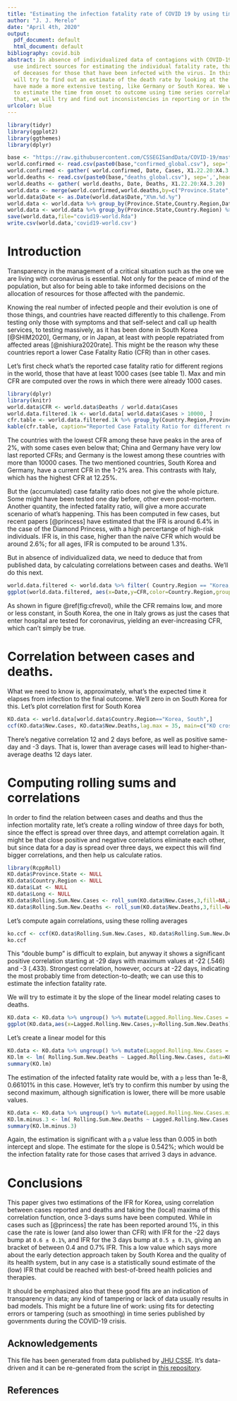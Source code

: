```yaml
---
title: "Estimating the infection fatality rate of COVID 19 by using time series correlations in South Korea"
author: "J. J. Merelo"
date: "April 4th, 2020"
output:
  pdf_document: default
  html_document: default
bibliography: covid.bib
abstract: In absence of individualized data of contagions with COVID-19, we have to
  use indirect sources for estimating the individual fatality rate, that is, the rate
  of deceases for those that have been infected with the virus. In this report we
  will try to find out an estimate of the death rate by looking at the countries that
  have made a more extensive testing, like Germany or South Korea. We will first try
  to estimate the time from onset to outcome using time series correlation, and from
  that, we will try and find out inconsistencies in reporting or in these time series.
urlcolor: blue
---
```



```r
library(tidyr)
library(ggplot2)
library(ggthemes)
library(dplyr)

base <- "https://raw.githubusercontent.com/CSSEGISandData/COVID-19/master/csse_covid_19_data/csse_covid_19_time_series/time_series_covid19_"
world.confirmed <- read.csv(paste0(base,"confirmed_global.csv"), sep=',',head=T)
world.confirmed <- gather( world.confirmed, Date, Cases, X1.22.20:X4.3.20)
world.deaths <- read.csv(paste0(base,"deaths_global.csv"), sep=',',head=T)
world.deaths <- gather( world.deaths, Date, Deaths, X1.22.20:X4.3.20)
world.data <- merge(world.confirmed,world.deaths,by=c("Province.State","Country.Region","Lat", "Long", "Date"))
world.data$Date <- as.Date(world.data$Date,"X%m.%d.%y")
world.data <- world.data %>% group_by(Province.State,Country.Region,Date) %>% arrange(Province.State,Country.Region, as.Date(Date))
world.data <- world.data %>% group_by(Province.State,Country.Region) %>% mutate( New.Cases= Cases-lag(Cases, default=0), New.Deaths= Deaths -lag(Deaths, default=0))
save(world.data,file="covid19-world.Rda")
write.csv(world.data,'covid19-world.csv')
```

# Introduction

Transparency in the management of a critical situation such as the one we are living with coronavirus is essential. Not only for the peace of mind of the population, but also for being able to take informed decisions on the allocation of resources for those affected with the pandemic.

Knowing the real number of infected people and their evolution is one of those things, and countries have reacted differently to this challenge. From testing only those with symptoms and that self-select and call up health services, to testing massively, as it has been done in South Korea [@SHIM2020], Germany, or in Japan, at least with people repatriated from affected areas [@nishiura2020rate]. This might be the reason why these countries report a lower Case Fatality Ratio (CFR) than in other cases.

Let's first check what's the reported case fatality ratio for different regions in the world, those that have at least 1000 cases 
<!--(see table \@ref(tab:cfr)). Citing tables and figures doesn't work. Victor, 04.04.2020-->
(see table 1). Max and min CFR are computed over the rows in which there were already 1000 cases.

```r
library(dplyr)
library(knitr)
world.data$CFR <- world.data$Deaths / world.data$Cases
world.data.filtered.1k <- world.data[ world.data$Cases > 10000, ]
cfr.table <- world.data.filtered.1k %>% group_by(Country.Region,Province.State) %>% summarize( max.CFR = max(CFR), min.CFR = min(CFR), last.CFR = last(CFR))  %>% arrange( - last.CFR)
kable(cfr.table, caption="Reported Case Fatality Ratio for different regions that have at least 1000 cases.")
```

The countries with the lowest CFR among these have peaks in the area of 2%, with some cases even below that; China and Germany have very low last reported CFRs; and Germany is the lowest among these countries with more than 10000 cases. The two mentioned countries, South Korea and Germany, have a current CFR in the 1-2% area. This contrasts with Italy, which has the highest CFR at 12.25%.

But the (accumulated) case fatality ratio does not give the whole picture. Some might have been tested one day before, other even post-mortem. Another quantity, the infected fatality ratio, will give a more accurate scenario of what's happening. This has been computed in few cases, but recent papers [@princess] have estimated that the IFR is around 6.4% in the case of the Diamond Princess, with a high percertange of high-risk individuals. IFR is, in this case, higher than the naïve CFR which would be around 2.6%; for all ages, IFR is computed to be around 1.3%.

But in absence of individualized data, we need to deduce that from published data, by calculating correlations between cases and deaths. We'll do this next.

```r
world.data.filtered <- world.data %>% filter( Country.Region == "Korea, South" | Country.Region == "Italy" | Country.Region == "Spain" | Country.Region == "Switzerland" | Country.Region == "Germany" )
ggplot(world.data.filtered, aes(x=Date,y=CFR,color=Country.Region,group=Country.Region))+ggtitle("Evolution of CFR during February and March for selected countries")+geom_line()+theme_tufte()+theme(legend.position = "bottom")
```

As shown in figure \@ref(fig:cfrevol), while the CFR remains low, and more or less constant, in South Korea, the one in Italy grows as just the cases that enter hospital are tested for coronavirus, yielding an ever-increasing CFR, which can't simply be true.

# Correlation between cases and deaths.

What we need to know is, approximately, what's the expected time it elapses from infection to the final outcome. We'll zero in on South Korea for this. Let's plot correlation first for South Korea

```r
KO.data <- world.data[world.data$Country.Region=="Korea, South",]
ccf(KO.data$New.Cases, KO.data$New.Deaths,lag.max = 35, main=c("KO cross-correlation", "New cases vs. deceases"), xlab ='Lag', ylab='Cross-correlation')

```

There's negative correlation 12 and 2 days before, as well as positive same-day and -3 days. That is, lower than average cases will lead to higher-than-average deaths 12 days later. 

# Computing rolling sums and correlations

In order to find the relation between cases and deaths and thus the infection mortality rate, let's create a rolling window of three days for both, since the effect is spread over three days, and attempt correlation again. It might be that close positive and negative correlations eliminate each other, but since data for a day is spread over three days, we expect this will find bigger correlations, and then help us calculate ratios.

```r
library(RcppRoll)
KO.data$Province.State <- NULL
KO.data$Country.Region <- NULL
KO.data$Lat <- NULL
KO.data$Long <- NULL
KO.data$Rolling.Sum.New.Cases <- roll_sum(KO.data$New.Cases,3,fill=NA,align='right')
KO.data$Rolling.Sum.New.Deaths <- roll_sum(KO.data$New.Deaths,3,fill=NA,align='right')
```

Let's compute again correlations, using these rolling averages

```r
ko.ccf <- ccf(KO.data$Rolling.Sum.New.Cases, KO.data$Rolling.Sum.New.Deaths,lag.max = 31, na.action = na.pass, main=c("KO cross-correlation", "New cases vs. deceases", "3-day rolling window"), xlab ='Lag', ylab='Cross-correlation')
ko.ccf

```

This "double bump" is difficult to explain, but anyway it shows a significant positive correlation starting at -29 days with maximum values at -22 (.546) and -3 (.433). Strongest correlation, however, occurs at -22 days, indicating the most probably time from detection-to-death; we can use this to estimate the infection fatality rate.

We will try to estimate it by the slope of the linear model relating cases to deaths. 

```r
KO.data <- KO.data %>% ungroup() %>% mutate(Lagged.Rolling.New.Cases = lag(Rolling.Sum.New.Cases,22))
ggplot(KO.data,aes(x=Lagged.Rolling.New.Cases,y=Rolling.Sum.New.Deaths))+ geom_point()+geom_smooth(method='lm', formula= y~x)+theme_tufte()
```

Let's create a linear model for this

```r
KO.data <- KO.data %>% ungroup() %>% mutate(Lagged.Rolling.New.Cases = lag(Rolling.Sum.New.Cases,22))
KO.lm <- lm( Rolling.Sum.New.Deaths ~ Lagged.Rolling.New.Cases, data=KO.data)
summary(KO.lm)
```

The estimation of the infected fatality rate would be, with a `p` less than 1e-8, 0.66101% in this case. However, let's try to confirm this number by using the second maximum, although signification is lower, there will be more usable values. 

```r
KO.data <- KO.data %>% ungroup() %>% mutate(Lagged.Rolling.New.Cases.minus.3 = lag(Rolling.Sum.New.Cases,3))
KO.lm.minus.3 <- lm( Rolling.Sum.New.Deaths ~ Lagged.Rolling.New.Cases.minus.3, data=KO.data)
summary(KO.lm.minus.3)

```
Again, the estimation is significant with a `p` value less than 0.005 in both intercept and slope. The estimate for the slope is 0.542%; which would be the infection fatality rate for those cases that arrived 3 days in advance.

# Conclusions

This paper gives two estimations of the IFR for Korea, using correlation between cases reported and deaths and taking the (local) maxima of this correlation function, once 3-days sums have been computed. While in cases such as [@princess] the rate has been reported around 1%, in this case the rate is lower (and also lower than CFR) with IFR for the -22 days bump at `0.6 ± 0.1%`, and IFR for the 3 days bump at `0.5 ± 0.1%`, giving an bracket of between 0.4 and 0.7% IFR. This a low value which says more about the early detection approach taken by South Korea and the quality of its health system, but in any case is a statistically sound estimate of the (low) IFR that could be reached with best-of-breed health policies and therapies.

It should be emphasized also that these good fits are an indication of transparency in data; any kind of tampering or lack of data usually results in bad models. This might be a future line of work: using fits for detecting errors or tampering (such as smoothing) in time series published by governments during the COVID-19 crisis.

## Acknowledgements

This file has been generated from data published by [JHU CSSE](https://github.com/CSSEGISandData/COVID-19). It's data-driven and it can be re-generated from the script in  [this repository](https://github.com/JJ/covid-reports).

## References
